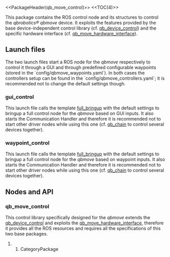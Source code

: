 <<PackageHeader(qb_move_control)>>
<<TOC(4)>>

This package contains the ROS control node and its structures to control the ''qbrobotics® qbmove'' device. It exploits the features provided by the base device-independent control library (cf. [[qb_device_control]]) and the specific hardware interface (cf. [[qb_move_hardware_interface]]).

== Launch files ==
The two launch files start a ROS node for the ''qbmove'' respectively to control it through a GUI and through predefined configurable waypoints (stored in the `config/qbmove_waypoints.yaml`). In both cases the controllers setup can be found in the `config/qbmove_controllers.yaml`; it is recommended not to change the default settings though.

=== gui_control ===
This launch file calls the template [[qb_device_bringup#full_bringup|full_bringup]] with the default settings to bringup a full control node for the ''qbmove'' based on GUI inputs. It also starts the Communication Handler and therefore it is recommended not to start other driver nodes while using this one (cf. [[qb_chain]] to control several devices together).

=== waypoint_control ===
This launch file calls the template [[qb_device_bringup#full_bringup|full_bringup]] with the default settings to bringup a full control node for the ''qbmove'' based on waypoint inputs. It also starts the Communication Handler and therefore it is recommended not to start other driver nodes while using this one (cf. [[qb_chain]] to control several devices together).

== Nodes and API ==
=== qb_move_control ===
This control library specifically designed for the ''qbmove'' extends the [[qb_device_control]] and exploits the [[qb_move_hardware_interface]], therefore it provides all the ROS resources and requires all the specifications of this two base packages.

## CategoryPackage